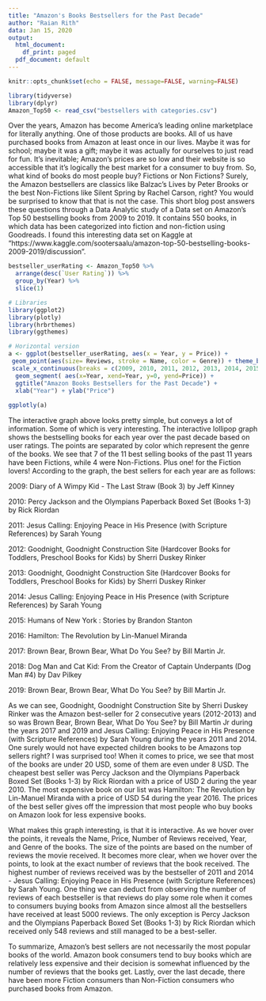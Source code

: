 ```yaml
---
title: "Amazon's Books Bestsellers for the Past Decade"
author: "Raian Rith"
data: Jan 15, 2020
output:
  html_document:
    df_print: paged
  pdf_document: default
---
```


```r
knitr::opts_chunk$set(echo = FALSE, message=FALSE, warning=FALSE)
```

```r
library(tidyverse)
library(dplyr)
Amazon_Top50 <- read_csv("bestsellers with categories.csv")

```

  Over the years, Amazon has become America's leading online marketplace for literally anything. One of those products are books. All of us have purchased books from Amazon at least once in our lives. Maybe it was for school; maybe it was a gift; maybe it was actually for ourselves to just read for fun. It’s inevitable; Amazon’s prices are so low and their website is so accessible that it’s logically the best market for a consumer to buy from. So, what kind of books do most people buy? Fictions or Non Fictions? Surely, the Amazon bestsellers are classics like Balzac's Lives by Peter Brooks or the best Non-Fictions like Silent Spring by Rachel Carson, right? You would be surprised to know that that is not the case. This short blog post answers these questions through a Data Analytic study of a Data set on Amazon's Top 50 bestselling books from 2009 to 2019. It contains 550 books, in which data has been categorized into fiction and non-fiction using Goodreads. I found this interesting data set on Kaggle at  "https://www.kaggle.com/sootersaalu/amazon-top-50-bestselling-books-2009-2019/discussion".

```r
bestseller_userRating <- Amazon_Top50 %>%
  arrange(desc(`User Rating`)) %>%
  group_by(Year) %>%
  slice(1)

```


```r
# Libraries
library(ggplot2)
library(plotly)
library(hrbrthemes)
library(ggthemes)

# Horizontal version
a <- ggplot(bestseller_userRating, aes(x = Year, y = Price)) +
 geom_point(aes(size= Reviews, stroke = Name, color = Genre)) + theme_bw() + theme(legend.position = "none") + 
 scale_x_continuous(breaks = c(2009, 2010, 2011, 2012, 2013, 2014, 2015, 2016, 2017, 2018, 2019)) + 
  geom_segment( aes(x=Year, xend=Year, y=0, yend=Price)) + 
  ggtitle("Amazon Books Bestsellers for the Past Decade") +
  xlab("Year") + ylab("Price")
  
ggplotly(a)  
```

The interactive graph above looks pretty simple, but conveys a lot of information. Some of which is very interesting. The interactive lollipop graph shows the bestselling books for each year over the past decade based on user ratings. The points are separated by color which represent the genre of the books. We see that 7 of the 11 best selling books of the past 11 years have been Fictions, while 4 were Non-Fictions. Plus one! for the Fiction lovers! According to the graph, the best sellers for each year are as follows: 

2009: Diary of A Wimpy Kid - The Last Straw (Book 3) by Jeff Kinney 

2010: Percy Jackson and the Olympians Paperback Boxed Set (Books 1-3)	by Rick Riordan 

2011: Jesus Calling: Enjoying Peace in His Presence (with Scripture References)	by Sarah Young 

2012: Goodnight, Goodnight Construction Site (Hardcover Books for Toddlers, Preschool Books for Kids)	by Sherri Duskey Rinker	 

2013: Goodnight, Goodnight Construction Site (Hardcover Books for Toddlers, Preschool Books for Kids)	by Sherri Duskey Rinker	 

2014: Jesus Calling: Enjoying Peace in His Presence (with Scripture References) by	Sarah Young	 

2015: Humans of New York : Stories by	Brandon Stanton	 

2016: Hamilton: The Revolution by	Lin-Manuel Miranda	 

2017: Brown Bear, Brown Bear, What Do You See? by	Bill Martin Jr.	 

2018: Dog Man and Cat Kid: From the Creator of Captain Underpants (Dog Man #4) by	Dav Pilkey 

2019: Brown Bear, Brown Bear, What Do You See? by	Bill Martin Jr. 


As we can see, Goodnight, Goodnight Construction Site by Sherri Duskey Rinker was the Amazon best-seller for 2 consecutive years (2012-2013) and so was Brown Bear, Brown Bear, What Do You See? by	Bill Martin Jr during the years 2017 and 2019 and Jesus Calling: Enjoying Peace in His Presence (with Scripture References)	by Sarah Young during the years 2011 and 2014. One surely would not have expected children books to be Amazons top sellers right? I was surprised too! When it comes to price, we see that most of the books are under 20 USD, some of them are even under 8 USD. The cheapest best seller was Percy Jackson and the Olympians Paperback Boxed Set (Books 1-3)	by Rick Riordan with a price of USD 2 during the year 2010. The most expensive book on our list was Hamilton: The Revolution by	Lin-Manuel Miranda with a price of USD 54 during the year 2016. The prices of the best seller gives off the impression that most people who buy books on Amazon look for less expensive books. 

What makes this graph interesting, is that it is interactive. As we hover over the points, it reveals the Name, Price, Number of Reviews received, Year, and Genre of the books. The size of the points are based on the number of reviews the movie received. It becomes more clear, when we hover over the points, to look at the exact number of reviews that the book received. The highest number of reviews received was by the bestseller of 2011 and 2014 - Jesus Calling: Enjoying Peace in His Presence (with Scripture References)	by Sarah Young. One thing we can deduct from observing the number of reviews of each bestseller is that reviews do play some role when it comes to consumers buying books from Amazon since almost all the bestsellers have received at least 5000 reviews. The only exception is Percy Jackson and the Olympians Paperback Boxed Set (Books 1-3)	by Rick Riordan which received only 548 reviews and still managed to be a best-seller. 

To summarize, Amazon's best sellers are not necessarily the most popular books of the world. Amazon book consumers tend to buy books which are relatively less expensive and their decision is somewhat influenced by the number of reviews that the books get. Lastly, over the last decade, there have been more Fiction consumers than Non-Fiction consumers who purchased books from Amazon. 




